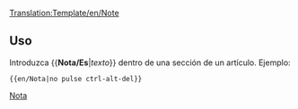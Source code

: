 <noinclude>[[Translation:Template/en/Note]]</noinclude>{{es/Metaplantilla de avisos| tipo  = información
| texto = <strong>Nota</strong><br/>{{{1| Quien agregó esta plantilla no fijó una nota específica, por lo que debe eliminarse o actualizarse}}}
}}<noinclude>

==Uso==
Introduzca <nowiki>{{</nowiki>'''Nota/Es'''|''texto''<nowiki>}}</nowiki> dentro de una sección de un artículo. Ejemplo:
<pre>{{en/Nota|no pulse ctrl-alt-del}}</pre>

[[Category:es/Cajas de mensajes|Nota]]</noinclude>